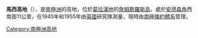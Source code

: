 {{expand|time=2014-01-02T17:26:01+00:00}}
{{unreferenced|time=2014-01-02T17:26:01+00:00}}
{{coord|63|58|S|57|58|W|source:GNIS|display=title}}

'''馬西高地'''（{{lang-en|Massey Heights}}），是[[南極洲|南極洲]]的高地，位於[[葛拉漢地|葛拉漢地]]的[[詹姆斯羅斯島|詹姆斯羅斯島]]，處於[[安德森角|安德森角]]西南面11公里，在1945年和1955年由[[英國|英國]]研究隊測量，現時由[[南極條約體系|南極條約體系]]管理。

{{DEFAULTSORT:Massey Heights}}
[[Category:南極洲高地|Category:南極洲高地]]


{{JamesRossIsland-geo-stub}}